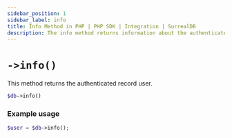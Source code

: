 ```yaml
---
sidebar_position: 1
sidebar_label: info
title: Info Method in PHP | PHP SDK | Integration | SurrealDB
description: The info method returns information about the authenticated user in the SurrealDB PHP SDK.
---
```


# `->info()`

This method returns the authenticated record user.

```php title="Method Syntax"
$db->info()
```

### Example usage
```php
$user = $db->info();
```

